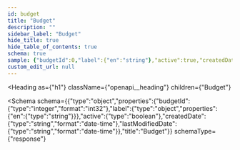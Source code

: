 ```yaml
---
id: budget
title: "Budget"
description: ""
sidebar_label: "Budget"
hide_title: true
hide_table_of_contents: true
schema: true
sample: {"budgetId":0,"label":{"en":"string"},"active":true,"createdDate":"2024-07-29T15:51:28.071Z","lastModifiedDate":"2024-07-29T15:51:28.071Z"}
custom_edit_url: null
---
```



<Heading
  as={"h1"}
  className={"openapi__heading"}
  children={"Budget"}
>
</Heading>





<Schema
  schema={{"type":"object","properties":{"budgetId":{"type":"integer","format":"int32"},"label":{"type":"object","properties":{"en":{"type":"string"}}},"active":{"type":"boolean"},"createdDate":{"type":"string","format":"date-time"},"lastModifiedDate":{"type":"string","format":"date-time"}},"title":"Budget"}}
  schemaType={"response"}
>
  
</Schema>
            